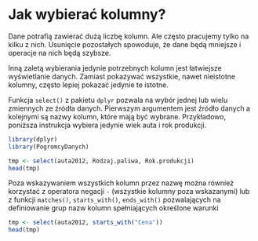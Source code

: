 # Jak wybierać kolumny?

Dane potrafią zawierać dużą liczbę kolumn. Ale często pracujemy tylko na kilku z nich. Usunięcie pozostałych spowoduje, że dane będą mniejsze i operacje na nich będą szybsze.

Inną zaletą wybierania jedynie potrzebnych kolumn jest łatwiejsze wyświetlanie danych. Zamiast pokazywać wszystkie, nawet nieistotne kolumny, często lepiej pokazać jedynie te istotne.

Funkcja `select()` z pakietu `dplyr` pozwala na wybór jednej lub wielu zmiennych ze źródła danych. Pierwszym argumentem jest źródło danych a kolejnymi są nazwy kolumn, które mają być wybrane.
Przykładowo, poniższa instrukcja wybiera jedynie wiek auta i rok produkcji.

```r
library(dplyr)
library(PogromcyDanych)

tmp <- select(auta2012, Rodzaj.paliwa, Rok.produkcji)
head(tmp)
```

Poza wskazywaniem wszystkich kolumn przez nazwę można również korzystać z operatora negacji `-` (wszystkie kolumny poza wskazanymi) lub z funkcji `matches()`, `starts_with()`, `ends_with()` pozwalających na definiowanie grup nazw kolumn spełniających określone warunki

```r
tmp <- select(auta2012, starts_with("Cena"))
head(tmp)
```


